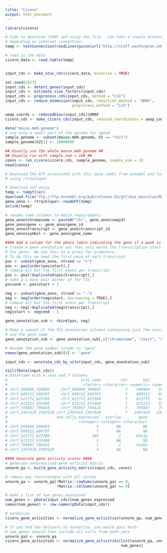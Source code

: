 ```yaml
---
title: "Cicero"
output: html_document
---
```



```r
library(cicero)

```

```r
# Code to download (54M) and unzip the file - can take a couple minutes 
# depending on internet connection:
temp <- textConnection(readLines(gzcon(url("http://staff.washington.edu/hpliner/data/kidney_data.txt.gz"))))

# read in the data
cicero_data <- read.table(temp)


input_cds <- make_atac_cds(cicero_data, binarize = TRUE)

```

```r
set.seed(2017)
input_cds <- detect_genes(input_cds)
input_cds <- estimate_size_factors(input_cds)
input_cds <- preprocess_cds(input_cds, method = "LSI")
input_cds <- reduce_dimension(input_cds, reduction_method = 'UMAP', 
                              preprocess_method = "LSI")
```

```r
umap_coords <- reducedDims(input_cds)$UMAP
cicero_cds <- make_cicero_cds(input_cds, reduced_coordinates = umap_coords)
```


```r
data("mouse.mm9.genome")
# use only a small part of the genome for speed
sample_genome <- subset(mouse.mm9.genome, V1 == "chr2")
sample_genome$V2[1] <- 10000000

## Usually use the whole mouse.mm9.genome ##
## Usually run with sample_num = 100 ##
conns <- run_cicero(cicero_cds, sample_genome, sample_num = 2) 
head(conns)
```


```r
# Download the GTF associated with this data (mm9) from ensembl and load it
# using rtracklayer

# download and unzip
temp <- tempfile()
download.file("ftp://ftp.ensembl.org/pub/release-65/gtf/mus_musculus/Mus_musculus.NCBIM37.65.gtf.gz", temp)
gene_anno <- rtracklayer::readGFF(temp)
unlink(temp)

# rename some columns to match requirements
gene_anno$chromosome <- paste0("chr", gene_anno$seqid)
gene_anno$gene <- gene_anno$gene_id
gene_anno$transcript <- gene_anno$transcript_id
gene_anno$symbol <- gene_anno$gene_name
```

```r
#### Add a column for the pData table indicating the gene if a peak is a promoter ####
# Create a gene annotation set that only marks the transcription start sites of 
# the genes. We use this as a proxy for promoters.
# To do this we need the first exon of each transcript
pos <- subset(gene_anno, strand == "+")
pos <- pos[order(pos$start),] 
# remove all but the first exons per transcript
pos <- pos[!duplicated(pos$transcript),] 
# make a 1 base pair marker of the TSS
pos$end <- pos$start + 1 

neg <- subset(gene_anno, strand == "-")
neg <- neg[order(neg$start, decreasing = TRUE),] 
# remove all but the first exons per transcript
neg <- neg[!duplicated(neg$transcript),] 
neg$start <- neg$end - 1

gene_annotation_sub <- rbind(pos, neg)

# Make a subset of the TSS annotation columns containing just the coordinates 
# and the gene name
gene_annotation_sub <- gene_annotation_sub[,c("chromosome", "start", "end", "symbol")]

# Rename the gene symbol column to "gene"
names(gene_annotation_sub)[4] <- "gene"

input_cds <- annotate_cds_by_site(input_cds, gene_annotation_sub)

tail(fData(input_cds))
# DataFrame with 6 rows and 7 columns
#                                 site_name         chr       bp1       bp2
#                                  <factor> <character> <numeric> <numeric>
# chrY_590469_590895     chrY_590469_590895           Y    590469    590895
# chrY_609312_609797     chrY_609312_609797           Y    609312    609797
# chrY_621772_623366     chrY_621772_623366           Y    621772    623366
# chrY_631222_631480     chrY_631222_631480           Y    631222    631480
# chrY_795887_796426     chrY_795887_796426           Y    795887    796426
# chrY_2397419_2397628 chrY_2397419_2397628           Y   2397419   2397628
#                      num_cells_expressed   overlap        gene
#                                <integer> <integer> <character>
# chrY_590469_590895                     5        NA          NA
# chrY_609312_609797                     7        NA          NA
# chrY_621772_623366                   106         2       Ddx3y
# chrY_631222_631480                     2        NA          NA
# chrY_795887_796426                     1         2       Usp9y
# chrY_2397419_2397628                   4        NA          NA

#### Generate gene activity scores ####
# generate unnormalized gene activity matrix
unnorm_ga <- build_gene_activity_matrix(input_cds, conns)

# remove any rows/columns with all zeroes
unnorm_ga <- unnorm_ga[!Matrix::rowSums(unnorm_ga) == 0, 
                       !Matrix::colSums(unnorm_ga) == 0]

# make a list of num_genes_expressed
num_genes <- pData(input_cds)$num_genes_expressed
names(num_genes) <- row.names(pData(input_cds))

# normalize
cicero_gene_activities <- normalize_gene_activities(unnorm_ga, num_genes)

# if you had two datasets to normalize, you would pass both:
# num_genes should then include all cells from both sets
unnorm_ga2 <- unnorm_ga
cicero_gene_activities <- normalize_gene_activities(list(unnorm_ga, unnorm_ga2), 
                                                    num_genes)
```

